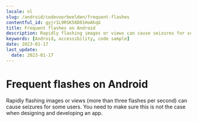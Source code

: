 ```yaml
---
locale: nl
slug: /android/codevoorbeelden/frequent-flashes
contentful_id: gyjr1L9RSK56D01HoAhqG
title: Frequent flashes on Android
description: Rapidly flashing images or views can cause seizures for some users.
keywords: [Android, accessibility, code sample]
date: 2023-01-17
last_update:
  date: 2023-01-17
---
```


# Frequent flashes on Android

Rapidly flashing images or views (more than three flashes per second) can cause seizures for some users. You need to make sure this is not the case when designing and developing an app.

<CodeSample id="screen-flashes" framework="android" locale="nl"/>
